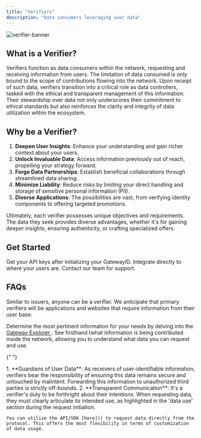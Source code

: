 ```yaml
---
title: "Verifiers"
description: "Data consumers leveraging user data"
---
```



![verifier-banner](https://cdn.mygateway.xyz/docs/verifier-banner.png)

## What is a Verifier?

Verifiers function as data consumers within the network, requesting and receiving information from users. The limitation of data consumed is only bound to the scope of contributions flowing into the network. Upon receipt of such data, verifiers transition into a critical role as data controllers, tasked with the ethical and transparent management of this information. Their stewardship over data not only underscores their commitment to ethical standards but also reinforces the clarity and integrity of data utilization within the ecosystem.

## Why be a Verifier?

1. **Deepen User Insights**: Enhance your understanding and gain richer context about your users.
2. **Unlock Invaluable Data**: Access information previously out of reach, propelling your strategy forward.
3. **Forge Data Partnerships**: Establish beneficial collaborations through streamlined data sharing.
4. **Minimize Liability**: Reduce risks by limiting your direct handling and storage of sensitive personal information (PII).
5. **Diverse Applications**: The possibilities are vast, from verifying identity components to offering targeted promotions.

Ultimately, each verifier possesses unique objectives and requirements. The data they seek provides diverse advantages, whether it's for gaining deeper insights, ensuring authenticity, or crafting specialized offers.

## Get Started

<CardGroup cols={3}>
  <Card title="Dashboard" icon="table-columns" color="#F5B5FF">
    Get your API keys after initializing your GatewayID.
  </Card>
  <Card title="Widgets" icon="mobile-button" color="#F5B5FF">
    Integrate directly to where your users are.
  </Card>
  <Card title="Talk to an Expert" icon="phone" color="#F5B5FF">
    Contact our team for support.
  </Card>
</CardGroup>

## FAQs

<AccordionGroup>
  <Accordion title="Who can be a verifer/consume data?">
    Similar to issuers, anyone can be a verifier. We anticipate that primary verifiers will be applications and websites that require information from their user base.
  </Accordion>

  <Accordion title="What information should I verify?">

Determine the most pertinent information for your needs by delving into the <a href= {gatewayExplorerURL} target="_blank">Gateway Explorer </a> . See firsthand twhat information is being contributed inside the network, allowing you to understand what data you can request and use.

  </Accordion>

{" "}

<Accordion title="What is the issuer responsible/liable for?">
  1. **Guardians of User Data**: As receivers of user-identifiable information,
  verifiers bear the responsibility of ensuring this data remains secure and
  untouched by malintent. Forwarding this information to unauthorized third
  parties is strictly off-bounds. 2. **Transparent Communication**: It's a
  verifier's duty to be forthright about their intentions. When requesting data,
  they must clearly articulate its intended use, as highlighted in the 'data
  use' section during the request initiation.
</Accordion>

  <Accordion title="How can I verify data directly through the protocol?">
    
    You can utilize the API/SDK [here]() to request data directly from the protocol. This offers the most flexibility in terms of customization of data usage.

  </Accordion>
  
</AccordionGroup>
